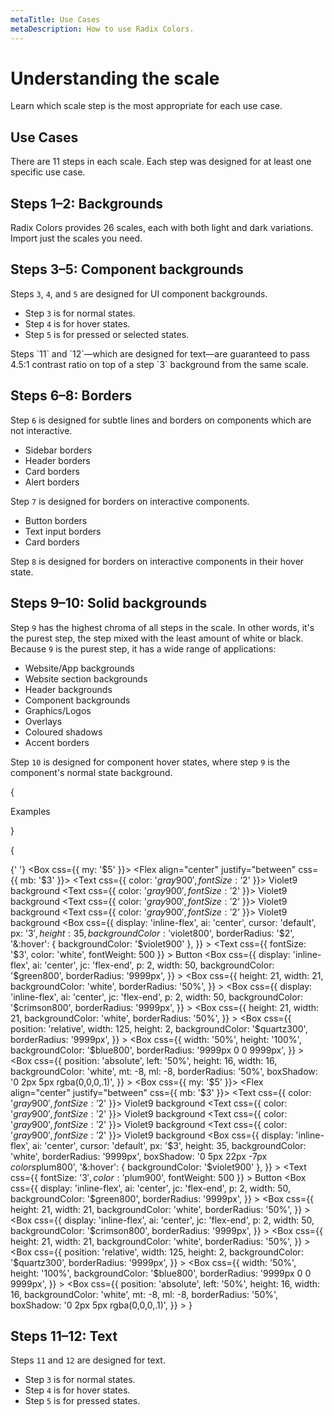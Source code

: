 ```yaml
---
metaTitle: Use Cases
metaDescription: How to use Radix Colors.
---
```


# Understanding the scale

<Description>
  Learn which scale step is the most appropriate for each use case.
</Description>

## Use Cases

There are 11 steps in each scale. Each step was designed for at least one specific use case.

<UseCasesTable />

## Steps 1–2: Backgrounds

<ColorScale01 />

Radix Colors provides 26 scales, each with both light and dark variations. Import just the scales you need.

<ColorExample04 />

## Steps 3–5: Component backgrounds

<ColorScale02 />

Steps `3`, `4`, and `5` are designed for UI component backgrounds.

- Step `3` is for normal states.
- Step `4` is for hover states.
- Step `5` is for pressed or selected states.

<Note>
  Steps `11` and `12`—which are designed for text—are guaranteed to
  pass 4.5:1 contrast ratio on top of a step `3` background from the
  same scale.
</Note>

<ColorExample04 />

## Steps 6–8: Borders

<ColorScale03 />

Step `6` is designed for subtle lines and borders on components which are not interactive.

- Sidebar borders
- Header borders
- Card borders
- Alert borders

Step `7` is designed for borders on interactive components.

- Button borders
- Text input borders
- Card borders

Step `8` is designed for borders on interactive components in their hover state.

<ColorExample04 />

## Steps 9–10: Solid backgrounds

<ColorScale04 />

Step `9` has the highest chroma of all steps in the scale. In other words, it's the purest step, the step mixed with the least amount of white or black. Because `9` is the purest step, it has a wide range of applications:

- Website/App backgrounds
- Website section backgrounds
- Header backgrounds
- Component backgrounds
- Graphics/Logos
- Overlays
- Coloured shadows
- Accent borders

Step `10` is designed for component hover states, where step `9` is the component's normal state background.

{

<Box>
  <Paragraph>
    <Box css={{ fontWeight: 500 }}>Examples</Box>
  </Paragraph>
</Box>

}

{

{' '}
<Box>
  <Box css={{ my: '$5' }}>
    <Flex align="center" justify="between" css={{ mb: '$3' }}>
      <Text css={{ color: '$gray900', fontSize: '$2' }}>
        Violet9 background
      </Text>
      <Text css={{ color: '$gray900', fontSize: '$2' }}>
        Violet9 background
      </Text>
      <Text css={{ color: '$gray900', fontSize: '$2' }}>
        Violet9 background
      </Text>
      <Text css={{ color: '$gray900', fontSize: '$2' }}>
        Violet9 background
      </Text>
    </Flex>
    <Flex align="center" justify="between">
      <Box
        css={{
          display: 'inline-flex',
          ai: 'center',
          cursor: 'default',
          px: '$3',
          height: 35,
          backgroundColor: '$violet800',
          borderRadius: '$2',
          '&:hover': { backgroundColor: '$violet900' },
        }}
      >
        <Text
          css={{ fontSize: '$3', color: 'white', fontWeight: 500 }}
        >
          Button
        </Text>
      </Box>
      <Box
        css={{
          display: 'inline-flex',
          ai: 'center',
          jc: 'flex-end',
          p: 2,
          width: 50,
          backgroundColor: '$green800',
          borderRadius: '9999px',
        }}
      >
        <Box
          css={{
            height: 21,
            width: 21,
            backgroundColor: 'white',
            borderRadius: '50%',
          }}
        ></Box>
      </Box>
      <Box
        css={{
          display: 'inline-flex',
          ai: 'center',
          jc: 'flex-end',
          p: 2,
          width: 50,
          backgroundColor: '$crimson800',
          borderRadius: '9999px',
        }}
      >
        <Box
          css={{
            height: 21,
            width: 21,
            backgroundColor: 'white',
            borderRadius: '50%',
          }}
        ></Box>
      </Box>
      <Box
        css={{
          position: 'relative',
          width: 125,
          height: 2,
          backgroundColor: '$quartz300',
          borderRadius: '9999px',
        }}
      >
        <Box
          css={{
            width: '50%',
            height: '100%',
            backgroundColor: '$blue800',
            borderRadius: '9999px 0 0 9999px',
          }}
        >
          <Box
            css={{
              position: 'absolute',
              left: '50%',
              height: 16,
              width: 16,
              backgroundColor: 'white',
              mt: -8,
              ml: -8,
              borderRadius: '50%',
              boxShadow: '0 2px 5px rgba(0,0,0,.1)',
            }}
          ></Box>
        </Box>
      </Box>
    </Flex>
  </Box>
  <Box css={{ my: '$5' }}>
    <Flex align="center" justify="between" css={{ mb: '$3' }}>
      <Text css={{ color: '$gray900', fontSize: '$2' }}>
        Violet9 background
      </Text>
      <Text css={{ color: '$gray900', fontSize: '$2' }}>
        Violet9 background
      </Text>
      <Text css={{ color: '$gray900', fontSize: '$2' }}>
        Violet9 background
      </Text>
      <Text css={{ color: '$gray900', fontSize: '$2' }}>
        Violet9 background
      </Text>
    </Flex>
    <Flex align="center" justify="between">
      <Box
        css={{
          display: 'inline-flex',
          ai: 'center',
          cursor: 'default',
          px: '$3',
          height: 35,
          backgroundColor: 'white',
          borderRadius: '9999px',
          boxShadow: '0 5px 22px -7px $colors$plum800',
          '&:hover': { backgroundColor: '$violet900' },
        }}
      >
        <Text
          css={{ fontSize: '$3', color: '$plum900', fontWeight: 500 }}
        >
          Button
        </Text>
      </Box>
      <Box
        css={{
          display: 'inline-flex',
          ai: 'center',
          jc: 'flex-end',
          p: 2,
          width: 50,
          backgroundColor: '$green800',
          borderRadius: '9999px',
        }}
      >
        <Box
          css={{
            height: 21,
            width: 21,
            backgroundColor: 'white',
            borderRadius: '50%',
          }}
        ></Box>
      </Box>
      <Box
        css={{
          display: 'inline-flex',
          ai: 'center',
          jc: 'flex-end',
          p: 2,
          width: 50,
          backgroundColor: '$crimson800',
          borderRadius: '9999px',
        }}
      >
        <Box
          css={{
            height: 21,
            width: 21,
            backgroundColor: 'white',
            borderRadius: '50%',
          }}
        ></Box>
      </Box>
      <Box
        css={{
          position: 'relative',
          width: 125,
          height: 2,
          backgroundColor: '$quartz300',
          borderRadius: '9999px',
        }}
      >
        <Box
          css={{
            width: '50%',
            height: '100%',
            backgroundColor: '$blue800',
            borderRadius: '9999px 0 0 9999px',
          }}
        >
          <Box
            css={{
              position: 'absolute',
              left: '50%',
              height: 16,
              width: 16,
              backgroundColor: 'white',
              mt: -8,
              ml: -8,
              borderRadius: '50%',
              boxShadow: '0 2px 5px rgba(0,0,0,.1)',
            }}
          ></Box>
        </Box>
      </Box>
    </Flex>
  </Box>
</Box>}

## Steps 11–12: Text

<ColorScale05 />

Steps `11` and `12` are designed for text.

- Step `3` is for normal states.
- Step `4` is for hover states.
- Step `5` is for pressed states.

<ColorExample04 />
